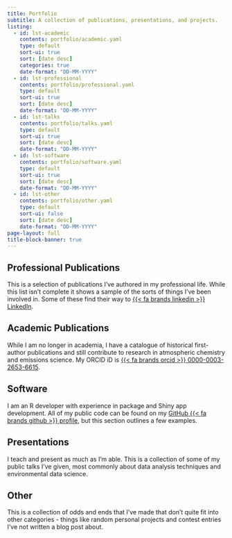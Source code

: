 ```yaml
---
title: Portfolio
subtitle: A collection of publications, presentations, and projects.
listing:
  - id: lst-academic
    contents: portfolio/academic.yaml
    type: default
    sort-ui: true
    sort: [date desc]
    categories: true
    date-format: "DD-MM-YYYY"
  - id: lst-professional
    contents: portfolio/professional.yaml
    type: default
    sort-ui: true
    sort: [date desc]
    date-format: "DD-MM-YYYY"
  - id: lst-talks
    contents: portfolio/talks.yaml
    type: default
    sort-ui: true
    sort: [date desc]
    date-format: "DD-MM-YYYY"
  - id: lst-software
    contents: portfolio/software.yaml
    type: default
    sort-ui: true
    sort: [date desc]
    date-format: "DD-MM-YYYY"
  - id: lst-other
    contents: portfolio/other.yaml
    type: default
    sort-ui: false
    sort: [date desc]
    date-format: "DD-MM-YYYY"
page-layout: full
title-block-banner: true
---
```




:::: {.panel-tabset}

## Professional Publications

:::{.callout-note appearance="minimal"}
This is a selection of publications I've authored in my professional life. While this list isn't complete it shows a sample of the sorts of things I've been involved in. Some of these find their way to [{{< fa brands linkedin >}} LinkedIn](https://www.linkedin.com/in/jack-davison/).
:::

:::{#lst-professional}
:::

## Academic Publications

:::{.callout-note appearance="minimal"}
While I am no longer in academia, I have a catalogue of historical first-author publications and still contribute to research in atmospheric chemistry and emissions science. My ORCID iD is [{{< fa brands orcid >}} 0000-0003-2653-6615](https://orcid.org/0000-0003-2653-6615).
:::

:::{#lst-academic}
:::

## Software

:::{.callout-note appearance="minimal"}
I am an R developer with experience in package and Shiny app development. All of my public code can be found on my [GitHub {{< fa brands github >}} profile](https://github.com/jack-davison), but this section outlines a few examples.
:::

:::{#lst-software}
:::


## Presentations

:::{.callout-note appearance="minimal"}
I teach and present as much as I'm able. This is a collection of some of my public talks I've given, most commonly about data analysis techniques and environmental data science.
:::

:::{#lst-talks}
:::

## Other

:::{.callout-note appearance="minimal"}
This is a collection of odds and ends that I've made that don't quite fit into other categories - things like random personal projects and contest entries I've not written a blog post about.
:::

:::{#lst-other}
:::

::::
